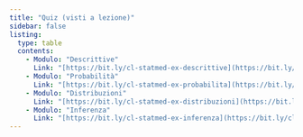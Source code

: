 ```yaml
---
title: "Quiz (visti a lezione)"
sidebar: false
listing:
  type: table
  contents:
    - Modulo: "Descrittive"
      Link: "[https://bit.ly/cl-statmed-ex-descrittive](https://bit.ly/cl-statmed-ex-descrittive)"
    - Modulo: "Probabilità"
      Link: "[https://bit.ly/cl-statmed-ex-probabilita](https://bit.ly/cl-statmed-ex-probabilita)"
    - Modulo: "Distribuzioni"
      Link: "[https://bit.ly/cl-statmed-ex-distribuzioni](https://bit.ly/cl-statmed-ex-distribuzioni)"
    - Modulo: "Inferenza"
      Link: "[https://bit.ly/cl-statmed-ex-inferenza](https://bit.ly/cl-statmed-ex-inferenza)"
---
```

